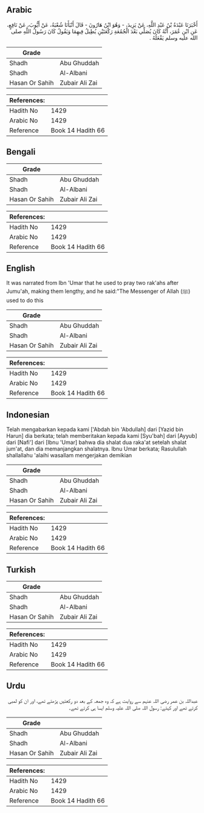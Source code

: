 ## Arabic


<div dir="rtl" lang="ar" style={{fontSize:'larger',backgroundColor:'#f8f9fa',padding:20}}>
أَخْبَرَنَا عَبْدَةُ بْنُ عَبْدِ اللَّهِ، عَنْ يَزِيدَ، - وَهُوَ ابْنُ هَارُونَ - قَالَ أَنْبَأَنَا شُعْبَةُ، عَنْ أَيُّوبَ، عَنْ نَافِعٍ، عَنِ ابْنِ عُمَرَ، أَنَّهُ كَانَ يُصَلِّي بَعْدَ الْجُمُعَةِ رَكْعَتَيْنِ يُطِيلُ فِيهِمَا وَيَقُولُ كَانَ رَسُولُ اللَّهِ صلى الله عليه وسلم يَفْعَلُهُ ‏.‏
</div>
<div style={{backgroundColor:'#f8f9fa',padding:20, marginBottom: 10}}><table> <thead> <tr> <th>Grade</th> <th></th> </tr> </thead> <tbody> <tr><td>Shadh</td><td>Abu Ghuddah</td></tr><tr><td>Shadh</td><td>Al-Albani</td></tr><tr><td>Hasan Or Sahih</td><td>Zubair Ali Zai</td></tr></tbody></table><table> <thead> <tr> <th>References:</th> <th></th> </tr> </thead> <tbody><tr><td>Hadith No</td><td>1429</td></tr><tr><td>Arabic No</td><td>1429</td></tr><tr><td>Reference</td><td>Book 14 Hadith 66</td></tr></tbody></table></div>

## Bengali


<div dir="ltr" lang="bn" style={{fontSize:'larger',backgroundColor:'#f8f9fa',padding:20}}>

</div>
<div style={{backgroundColor:'#f8f9fa',padding:20, marginBottom: 10}}><table> <thead> <tr> <th>Grade</th> <th></th> </tr> </thead> <tbody> <tr><td>Shadh</td><td>Abu Ghuddah</td></tr><tr><td>Shadh</td><td>Al-Albani</td></tr><tr><td>Hasan Or Sahih</td><td>Zubair Ali Zai</td></tr></tbody></table><table> <thead> <tr> <th>References:</th> <th></th> </tr> </thead> <tbody><tr><td>Hadith No</td><td>1429</td></tr><tr><td>Arabic No</td><td>1429</td></tr><tr><td>Reference</td><td>Book 14 Hadith 66</td></tr></tbody></table></div>

## English


<div dir="ltr" lang="en" style={{fontSize:'larger',backgroundColor:'#f8f9fa',padding:20}}>
It was narrated from Ibn 'Umar that he used to pray two rak'ahs after Jumu'ah, making them lengthy, and he said:"The Messenger of Allah (ﷺ) used to do this
</div>
<div style={{backgroundColor:'#f8f9fa',padding:20, marginBottom: 10}}><table> <thead> <tr> <th>Grade</th> <th></th> </tr> </thead> <tbody> <tr><td>Shadh</td><td>Abu Ghuddah</td></tr><tr><td>Shadh</td><td>Al-Albani</td></tr><tr><td>Hasan Or Sahih</td><td>Zubair Ali Zai</td></tr></tbody></table><table> <thead> <tr> <th>References:</th> <th></th> </tr> </thead> <tbody><tr><td>Hadith No</td><td>1429</td></tr><tr><td>Arabic No</td><td>1429</td></tr><tr><td>Reference</td><td>Book 14 Hadith 66</td></tr></tbody></table></div>

## Indonesian


<div dir="ltr" lang="id" style={{fontSize:'larger',backgroundColor:'#f8f9fa',padding:20}}>
Telah mengabarkan kepada kami ['Abdah bin 'Abdullah] dari [Yazid bin Harun] dia berkata; telah memberitakan kepada kami [Syu'bah] dari [Ayyub] dari [Nafi'] dari [Ibnu 'Umar] bahwa dia shalat dua raka'at setelah shalat jum'at, dan dia memanjangkan shalatnya. Ibnu Umar berkata; Rasulullah shallallahu 'alaihi wasallam mengerjakan demikian
</div>
<div style={{backgroundColor:'#f8f9fa',padding:20, marginBottom: 10}}><table> <thead> <tr> <th>Grade</th> <th></th> </tr> </thead> <tbody> <tr><td>Shadh</td><td>Abu Ghuddah</td></tr><tr><td>Shadh</td><td>Al-Albani</td></tr><tr><td>Hasan Or Sahih</td><td>Zubair Ali Zai</td></tr></tbody></table><table> <thead> <tr> <th>References:</th> <th></th> </tr> </thead> <tbody><tr><td>Hadith No</td><td>1429</td></tr><tr><td>Arabic No</td><td>1429</td></tr><tr><td>Reference</td><td>Book 14 Hadith 66</td></tr></tbody></table></div>

## Turkish


<div dir="ltr" lang="tr" style={{fontSize:'larger',backgroundColor:'#f8f9fa',padding:20}}>

</div>
<div style={{backgroundColor:'#f8f9fa',padding:20, marginBottom: 10}}><table> <thead> <tr> <th>Grade</th> <th></th> </tr> </thead> <tbody> <tr><td>Shadh</td><td>Abu Ghuddah</td></tr><tr><td>Shadh</td><td>Al-Albani</td></tr><tr><td>Hasan Or Sahih</td><td>Zubair Ali Zai</td></tr></tbody></table><table> <thead> <tr> <th>References:</th> <th></th> </tr> </thead> <tbody><tr><td>Hadith No</td><td>1429</td></tr><tr><td>Arabic No</td><td>1429</td></tr><tr><td>Reference</td><td>Book 14 Hadith 66</td></tr></tbody></table></div>

## Urdu


<div dir="rtl" lang="ur" style={{fontSize:'larger',backgroundColor:'#f8f9fa',padding:20}}>
عبداللہ بن عمر رضی اللہ عنہم سے روایت ہے کہ وہ جمعہ کے بعد دو رکعتیں پڑھتے تھے، اور ان کو لمبی کرتے تھے اور کہتے: رسول اللہ صلی اللہ علیہ وسلم ایسا ہی کرتے تھے۔
</div>
<div style={{backgroundColor:'#f8f9fa',padding:20, marginBottom: 10}}><table> <thead> <tr> <th>Grade</th> <th></th> </tr> </thead> <tbody> <tr><td>Shadh</td><td>Abu Ghuddah</td></tr><tr><td>Shadh</td><td>Al-Albani</td></tr><tr><td>Hasan Or Sahih</td><td>Zubair Ali Zai</td></tr></tbody></table><table> <thead> <tr> <th>References:</th> <th></th> </tr> </thead> <tbody><tr><td>Hadith No</td><td>1429</td></tr><tr><td>Arabic No</td><td>1429</td></tr><tr><td>Reference</td><td>Book 14 Hadith 66</td></tr></tbody></table></div>